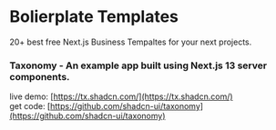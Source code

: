 # Bolierplate Templates

20+ best free Next.js Business Tempaltes for your next projects.

### Taxonomy - An example app built using Next.js 13 server components.   
live demo: [https://tx.shadcn.com/](https://tx.shadcn.com/)   
get code: [https://github.com/shadcn-ui/taxonomy](https://github.com/shadcn-ui/taxonomy)
